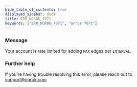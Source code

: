```yaml
---
hide_table_of_contents: true
displayed_sidebar: docs
title: ERR_NGROK_7071
keywords: ["ERR_NGROK_7071", "error 7071"]
---
```


### Message

Your account is rate limited for adding `MAX` edges per `INTERVAL`.

### Further help

If you're having trouble resolving this error, please reach out to [support@ngrok.com](mailto:support@ngrok.com?subject=Help%20with%20ERR_NGROK_7071)
